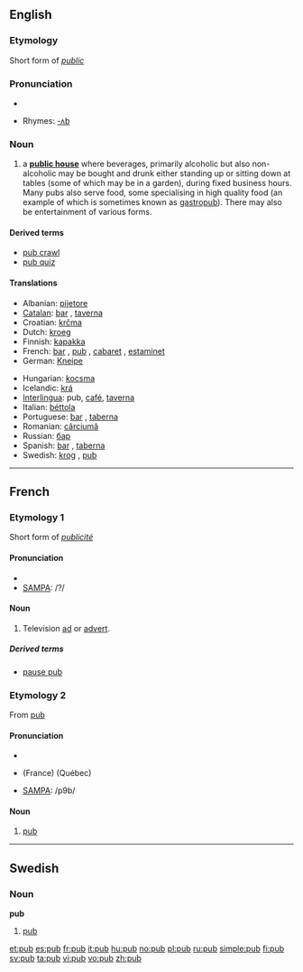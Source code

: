 ==English==

===Etymology===
Short form of ''[[public]]''

===Pronunciation===
* {{audio|en-us-pub.ogg|Audio (US)}}

* Rhymes: [[Rhymes:English:-ʌb|-ʌb]]

===Noun===
{{wikipedia}}
{{en-noun}}

# a '''[[public house]]''' where beverages, primarily alcoholic but also non-alcoholic may be bought and drunk either standing up or sitting down at tables (some of which may be in a garden), during fixed business hours. Many pubs also serve food, some specialising in high quality food (an example of which is sometimes known as [[gastropub]]). There may also be entertainment of various forms.

====Derived terms====
*[[pub crawl]]
*[[pub quiz]]
====Translations====
{{top}}
* Albanian: [[pijetore]] {{f}}
* [[Catalan]]: [[bar]] {{m}}, [[taverna]] {{f}}
* Croatian: [[krčma]] {{f}}
* Dutch: [[kroeg]] {{f}}
* Finnish: [[kapakka]]
* French: [[bar]] {{m}}, [[#Etymology 2|pub]] {{m}}, [[cabaret]] {{m}}, [[estaminet]] {{m}}
* German: [[Kneipe]] {{f}}
{{mid}}
* Hungarian: [[kocsma]]
* Icelandic: [[krá]] {{f}}
* [[Interlingua]]: pub, [[café]], [[taverna]]
* Italian: [[béttola]] {{f}}
* Portuguese: [[bar]] {{m}}, [[taberna]] {{f}}
* Romanian: [[cârciumă]] {{f}}
* Russian: [[бар]] {{m}}
* Spanish: [[bar]] {{m}}, [[taberna]] {{f}}
* Swedish: [[krog]] {{c}}, [[#Swedish|pub]] {{c}}
{{bottom}}

----

==French==

===Etymology 1===
Short form of ''[[publicité]]''

====Pronunciation====
* {{IPA|pyb}}
* [[w:SAMPA|SAMPA]]: /?/

====Noun====
{{fr-noun|f}}

# Television [[ad]] or [[advert]].

=====Derived terms=====
* [[pause pub]]

===Etymology 2===
From {{E.|fr}} [[#English|pub]]

====Pronunciation====
{{rfc-level|check placement of Pronunciation}}
* {{audio|en-us-pub.ogg|Audio (US)}}

* {{IPA|pœb}} (France) {{IPA|pɔb}} (Québec)
* [[w:SAMPA|SAMPA]]: /p9b/

====Noun====
{{fr-noun|m}}

# [[#English|pub]]

----

==Swedish==

===Noun===
{{sv-noun-reg-ar}}
'''pub''' {{c}}

# [[#English|pub]]

[[et:pub]]
[[es:pub]]
[[fr:pub]]
[[it:pub]]
[[hu:pub]]
[[no:pub]]
[[pl:pub]]
[[ru:pub]]
[[simple:pub]]
[[fi:pub]]
[[sv:pub]]
[[ta:pub]]
[[vi:pub]]
[[vo:pub]]
[[zh:pub]]